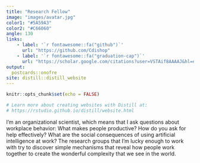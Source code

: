 ```yaml
---
title: "Research Fellow"
image: "images/avatar.jpg"
color1: "#5A59A3"
color2: "#C66060"
angle: 130
links:
    - label: '`r fontawesome::fa("github")`'
      url: "https://github.com/Cdishop"
    - label: '`r fontawesome::fa("graduation-cap")`'
      url: "https://scholar.google.com/citations?user=VSTAif8AAAAJ&hl=en&oi=ao"
output:
  postcards::onofre
site: distill::distill_website
---
```


```r
knitr::opts_chunk$set(echo = FALSE)

# Learn more about creating websites with Distill at:
# https://rstudio.github.io/distill/website.html

```

I'm an organizational scientist, which means that I ask questions about workplace behavior: What makes people productive? How do you ask for help effectively? What are the social consequences of using artificial intelligence at work? The research groups that I'm lucky enough to work with try to discover simple mechanisms that reveal how people work together to create the wonderful complexity that we see in the world.